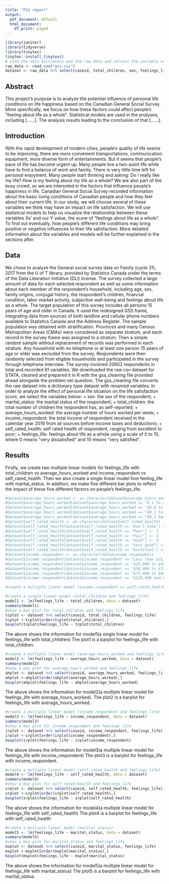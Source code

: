 ```yaml
---
title: "PS2 report"
output:
  pdf_document: default
  html_document:
    df_print: paged
---
```


```r
library(janitor)
library(tidyverse)
library(tinytex)
tinytex::install_tinytex()
# Load the data dictionary and the raw data and correct the variable names
raw_data <- read_csv("gss.csv")
dataset <- raw_data %>% select(caseid, total_children, sex, feelings_life, marital_status, average_hours_worked, income_respondent, self_rated_health)
```

## Abstract

This project’s purpose is to analyze the potential influence of personal life conditions on life happiness based on the Canadian General Social Survey. More specifically, we focus on how these factors could affect people’s “feeling about life as a whole”. Statistical models are used in the analyses, including [……]. The analysis results leading to the conclusion of that [……].

## Introduction

With the rapid development of modern cities, people’s quality of life seems to be improving, there are more convenient transportations, communication equipment, more diverse form of entertainments. But it seems that people’s pace of life has become urgent up. Many people live a two-point life while have to find a balance of work and family. There is very little time left for personal enjoyment. Many people start thinking and asking: Do I really like my life? How is my feeling about my life as a whole? We are also part of the busy crowd, so we are interested in the factors that influence people’s happiness in life. Canadian General Social Survey recorded information about the basic living conditions of Canadian people and how they feel about their current life. In our study, we will choose several of these variables we think may have an impact on life satisfaction. We will use statistical models to help us visualize the relationship between these variables Xs’ and our Y value, the score of “feelings about life as a whole”. To find out eventually, how people’s different life conditions may bring positive or negative influences to their life satisfaction. More detailed information about the variables and models will be further explained in the sections after.

## Data

  We chose to analyze the General social survey data on Family (cycle 31), 2017 from the U of T library, provided by Statistics Canada under the terms of the Data Liberation Initiative (DLI) license. The survey collected a large amount of data for each selected respondent as well as some information about each member of the respondent’s household, including age, sex, family origins, conjugal history, the respondent’s children, financial condition, labor market activity, subjective well-being and feelings about life as a whole. 
  The target population of this survey includes all persons 15 years of age and older in Canada. It used the redesigned GSS frame, integrating data from sources of both landline and cellular phone numbers available to Statistics Canada and the Address Register. The sample population was obtained with stratification. Provinces and many Census Metropolitan Areas (CMAs) were considered as separate stratum, and each record in the survey frame was assigned to a stratum. Then a simple random sample without replacement of records was performed in each stratum. Any household with no telephone or at least one person 15 years of age or older was excluded from the survey. Respondents were then randomly selected from eligible households and participated in the survey through telephone interview. The survey involved 20602 respondents in total and recorded 81 variables.
  We downloaded the raw csv dataset for STATA, cleaned and prepared it in R with the gss_cleaning file provided ahead alongside the problem set question. The gss_cleaning file converts the raw dataset into a dictionary type dataset with renamed variables. In order to analyze the effect of personal life situation on the life satisfaction score, we select the variables below:
+ sex: the sex of the respondent;
+ marital_status: the marital status of the respondent;
+ total_children: the total number of children the respondent has, as self-reported;
+ average_hours_worked: the average number of hours worked per week;
+ income_respondent:  the total income of respondent received in the calendar year 2016 from all sources before income taxes and deductions;
+ self_rated_health: self rated health of respondent, ranging from excellent to poor;
+ feelings_life: feelings about life as a whole using a scale of 0 to 10, where 0 means "very dissatisfied" and 10 means "very satisfied".



## Results
Firstly, we create two multiple linear models for feelings_life with total_children vs average_hours_worked and income_respondent vs self_rated_health. Then we also create a single linear model fore feeling_life with marital_status. In addition, we make five different bar plots to reflect the impact of these five different factors on people's feelings_life.
```r
#dataset$average_hours_worked <- as.character(dataset$average_hours_worked)
#dataset$average_hours_worked[dataset$average_hours_worked == "0.1 to 29.9 hours"] <- "0.1-29.9"
#dataset$average_hours_worked[dataset$average_hours_worked == "30.0 to 40.0 hours"] <- "30-40"
#dataset$average_hours_worked[dataset$average_hours_worked == "40.1 to 50.0 hours"] <- "40-50"
#dataset$average_hours_worked[dataset$average_hours_worked == "50.1 hours and more"] <- "50.1up"
#dataset$self_rated_health <- as.character(dataset$self_rated_health)
#dataset$self_rated_health[dataset$self_rated_health == "Don't know"] <- "DK"
#dataset$self_rated_health[dataset$self_rated_health == "Poor"] <- 1
#dataset$self_rated_health[dataset$self_rated_health == "Fair"] <- 2
#dataset$self_rated_health[dataset$self_rated_health == "Good"] <- 3
#dataset$self_rated_health[dataset$self_rated_health == "Very good"] <- 4
#dataset$self_rated_health[dataset$self_rated_health == "Excellent"] <- 5
#dataset$income_respondent <- as.character(data$income_respondent)
#dataset$income_respondent[dataset$income_respondent == "Less than $25,000"] <- "25000"
#dataset$income_respondent[dataset$income_respondent == "$25,000 to $49,999"] <- "25000-49999"
#dataset$income_respondent[dataset$income_respondent == "$50,000 to $74,999"] <- "50000-74999"
#dataset$income_respondent[dataset$income_respondent == "$75,000 to $99,999"] <- "75000-99999"
#dataset$income_respondent[dataset$income_respondent == "$125,000 and more"] <- "125000"

#create a multiple linear model (income_respondent vs self_rated_health)

#create a single linear model (total_children and feelings_life)
model1 <- lm(feelings_life ~ total_children, data = dataset)
summary(model1)
#show a box plot for total_children and feelings_life
tcplot <- dataset %>% select(caseid, total_children, feelings_life)
tcplot <-tcplot[order(tcplot$total_children),]
boxplot(tcplot$feelings_life ~ tcplot$total_children)
```

The above shows the information for model1(a single linear model for feelings_life with total_children)
The plot1 is a barplot for feelings_life with total_children.

```r
#create a multiple linear model (average_hours_worked and feelings_life)
model2 <- lm(feelings_life ~ average_hours_worked, data = dataset)
summary(model2)
#show a box plot for average_hours_worked and feelings_life
ahplot <- dataset %>% select(caseid, average_hours_worked, feelings_life)
ahplot <-ahplot[order(ahplot$average_hours_worked),]
boxplot(ahplot$feelings_life ~ ahplot$average_hours_worked)
```

The above shows the information for model2(a multiple linear model for feelings_life with average_hours_worked).
The plot2 is a barplot for feelings_life with average_hours_worked.

```r
#create a multiple linear model (income_respondent and feelings_life)
model3 <- lm(feelings_life ~ income_respondent, data = dataset)
summary(model3)
#show a box plot for income_respondent and feelings_life
irplot <- dataset %>% select(caseid, income_respondent, feelings_life)
irplot <-irplot[order(irplot$income_respondent),]
boxplot(irplot$feelings_life ~ irplot$income_respondent)
```

The above shows the information for model3(a multiple linear model for feelings_life with income_respondent)
The plot3 is a barplot for feelings_life with income_respondent.

```r
#create a multiple linear model (self_rated_health and feelings_life)
model4 <- lm(feelings_life ~ self_rated_health, data = dataset)
summary(model4)
#show a box plot for self_rated_health and feelings_life
srplot <- dataset %>% select(caseid, self_rated_health, feelings_life)
srplot <-srplot[order(srplot$self_rated_health),]
boxplot(srplot$feelings_life ~ srplot$self_rated_health)
```

The above shows the information for model4(a multiple linear model for feelings_life with self_rated_health)
The plot4 is a barplot for feelings_life with self_rated_health

```r
#create a multiple linear model (marital_status)
model5 <- lm(feelings_life ~ marital_status, data = dataset)
summary(model5)
#show a box plot for marital_status and feelings_life
msplot <- dataset %>% select(caseid, marital_status, feelings_life)
msplot <-msplot[order(msplot$marital_status),]
boxplot(msplot$feelings_life ~ msplot$marital_status)
```

The above shows the information for model5(a multiple linear model for feelings_life with marital_status)
The plot5 is a barplot for feelings_life with marital_status.





